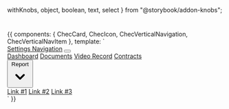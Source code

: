   withKnobs,
  object,
  boolean,
  text,
  select
} from "@storybook/addon-knobs";

<Meta title="Components/Sidebar" />

#

<Preview>
  <Story name="Default">
    {{
      components: {
        ChecCard,
        ChecIcon,
        ChecVerticalNavigation,
        ChecVerticalNavItem
      },
      template: `
        <div class="py-16 flex justify-center font-lato">
          <div class="md:flex flex-col md:flex-row md:min-h-screen w-full">
            <div @click.away="open = false" class="flex flex-col w-full md:w-64 text-gray-700 bg-white dark-mode:text-gray-200 dark-mode:bg-gray-800 flex-shrink-0" x-data="{ open: false }">
              <div class="flex-shrink-0 px-8 py-4 flex flex-row items-center justify-between">
                <a href="#" class="text-lg font-semibold tracking-widest text-gray-900 uppercase rounded-lg dark-mode:text-white focus:outline-none focus:shadow-outline">Settings Navigation</a>
                <button class="rounded-lg md:hidden rounded-lg focus:outline-none focus:shadow-outline" @click="open = !open">
                  <svg fill="currentColor" viewBox="0 0 20 20" class="w-6 h-6">
                    <path x-show="!open" fill-rule="evenodd" d="M3 5a1 1 0 011-1h12a1 1 0 110 2H4a1 1 0 01-1-1zM3 10a1 1 0 011-1h12a1 1 0 110 2H4a1 1 0 01-1-1zM9 15a1 1 0 011-1h6a1 1 0 110 2h-6a1 1 0 01-1-1z" clip-rule="evenodd"></path>
                    <path x-show="open" fill-rule="evenodd" d="M4.293 4.293a1 1 0 011.414 0L10 8.586l4.293-4.293a1 1 0 111.414 1.414L11.414 10l4.293 4.293a1 1 0 01-1.414 1.414L10 11.414l-4.293 4.293a1 1 0 01-1.414-1.414L8.586 10 4.293 5.707a1 1 0 010-1.414z" clip-rule="evenodd"></path>
                  </svg>
                </button>
              </div>
              <nav :class="{'block': open, 'hidden': !open}" class="flex-grow md:block px-4 pb-4 md:pb-0 md:overflow-y-auto">
                <a class="block px-4 py-2 mt-2 text-sm font-semibold text-gray-900 bg-gray-200 rounded-lg dark-mode:bg-gray-700 dark-mode:hover:bg-gray-600 dark-mode:focus:bg-gray-600 dark-mode:focus:text-white dark-mode:hover:text-white dark-mode:text-gray-200 hover:text-gray-900 focus:text-gray-900 hover:bg-gray-200 focus:bg-gray-200 focus:outline-none focus:shadow-outline" href="#">Dashboard</a>
                <a class="block px-4 py-2 mt-2 text-sm font-semibold text-gray-900 bg-transparent rounded-lg dark-mode:bg-transparent dark-mode:hover:bg-gray-600 dark-mode:focus:bg-gray-600 dark-mode:focus:text-white dark-mode:hover:text-white dark-mode:text-gray-200 hover:text-gray-900 focus:text-gray-900 hover:bg-gray-200 focus:bg-gray-200 focus:outline-none focus:shadow-outline" href="#">Documents</a>
                <a class="block px-4 py-2 mt-2 text-sm font-semibold text-gray-900 bg-transparent rounded-lg dark-mode:bg-transparent dark-mode:hover:bg-gray-600 dark-mode:focus:bg-gray-600 dark-mode:focus:text-white dark-mode:hover:text-white dark-mode:text-gray-200 hover:text-gray-900 focus:text-gray-900 hover:bg-gray-200 focus:bg-gray-200 focus:outline-none focus:shadow-outline" href="#">Video Record</a>
                <a class="block px-4 py-2 mt-2 text-sm font-semibold text-gray-900 bg-transparent rounded-lg dark-mode:bg-transparent dark-mode:hover:bg-gray-600 dark-mode:focus:bg-gray-600 dark-mode:focus:text-white dark-mode:hover:text-white dark-mode:text-gray-200 hover:text-gray-900 focus:text-gray-900 hover:bg-gray-200 focus:bg-gray-200 focus:outline-none focus:shadow-outline" href="#">Contracts</a>
                <div @click.away="open = false" class="relative" x-data="{ open: false }">
                  <button @click="open = !open" class="flex flex-row items-center w-full px-4 py-2 mt-2 text-sm font-semibold text-left bg-transparent rounded-lg dark-mode:bg-transparent dark-mode:focus:text-white dark-mode:hover:text-white dark-mode:focus:bg-gray-600 dark-mode:hover:bg-gray-600 md:block hover:text-gray-900 focus:text-gray-900 hover:bg-gray-200 focus:bg-gray-200 focus:outline-none focus:shadow-outline">
                    <span>Report</span>
                    <svg fill="currentColor" viewBox="0 0 20 20" :class="{'rotate-180': open, 'rotate-0': !open}" class="inline w-4 h-4 mt-1 ml-1 transition-transform duration-200 transform md:-mt-1"><path fill-rule="evenodd" d="M5.293 7.293a1 1 0 011.414 0L10 10.586l3.293-3.293a1 1 0 111.414 1.414l-4 4a1 1 0 01-1.414 0l-4-4a1 1 0 010-1.414z" clip-rule="evenodd"></path></svg>
                  </button>
                  <div x-show="open" x-transition:enter="transition ease-out duration-100" x-transition:enter-start="transform opacity-0 scale-95" x-transition:enter-end="transform opacity-100 scale-100" x-transition:leave="transition ease-in duration-75" x-transition:leave-start="transform opacity-100 scale-100" x-transition:leave-end="transform opacity-0 scale-95" class="absolute right-0 w-full mt-2 origin-top-right rounded-md shadow-lg">
                    <div class="px-2 py-2 bg-white rounded-md shadow dark-mode:bg-gray-800">
                      <a class="block px-4 py-2 mt-2 text-sm font-semibold bg-transparent rounded-lg dark-mode:bg-transparent dark-mode:hover:bg-gray-600 dark-mode:focus:bg-gray-600 dark-mode:focus:text-white dark-mode:hover:text-white dark-mode:text-gray-200 md:mt-0 hover:text-gray-900 focus:text-gray-900 hover:bg-gray-200 focus:bg-gray-200 focus:outline-none focus:shadow-outline" href="#">Link #1</a>
                      <a class="block px-4 py-2 mt-2 text-sm font-semibold bg-transparent rounded-lg dark-mode:bg-transparent dark-mode:hover:bg-gray-600 dark-mode:focus:bg-gray-600 dark-mode:focus:text-white dark-mode:hover:text-white dark-mode:text-gray-200 md:mt-0 hover:text-gray-900 focus:text-gray-900 hover:bg-gray-200 focus:bg-gray-200 focus:outline-none focus:shadow-outline" href="#">Link #2</a>
                      <a class="block px-4 py-2 mt-2 text-sm font-semibold bg-transparent rounded-lg dark-mode:bg-transparent dark-mode:hover:bg-gray-600 dark-mode:focus:bg-gray-600 dark-mode:focus:text-white dark-mode:hover:text-white dark-mode:text-gray-200 md:mt-0 hover:text-gray-900 focus:text-gray-900 hover:bg-gray-200 focus:bg-gray-200 focus:outline-none focus:shadow-outline" href="#">Link #3</a>
                    </div>
                  </div>
                </div>
              </nav>
            </div>
          </div>
        </div>
      `
    }}
  </Story>
</Preview>

